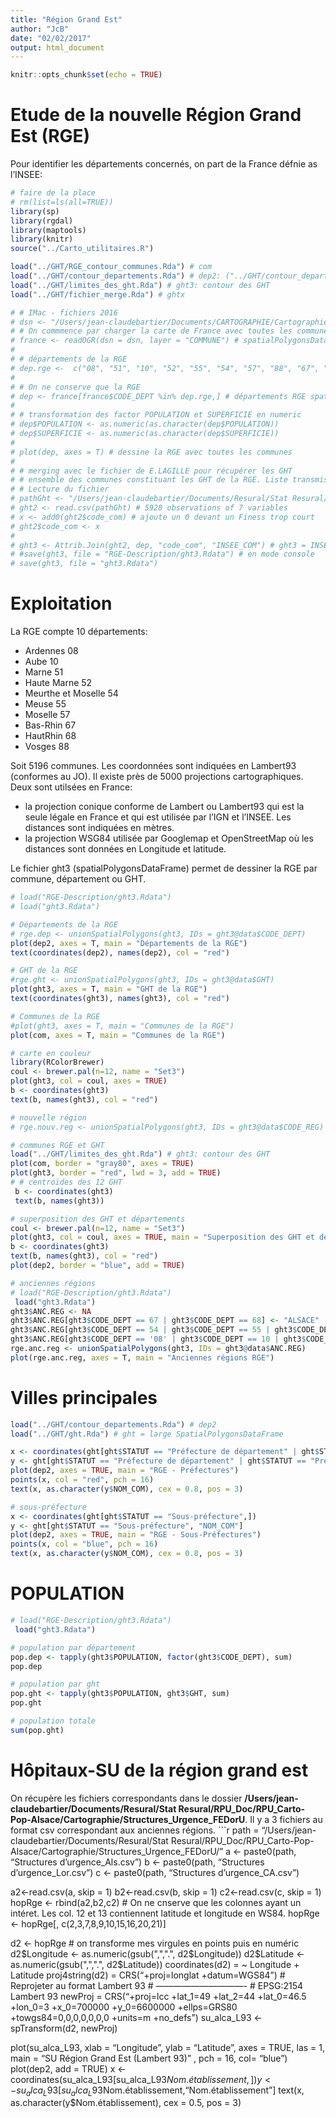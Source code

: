```yaml
---
title: "Région Grand Est"
author: "JcB"
date: "02/02/2017"
output: html_document
---
```


```r
knitr::opts_chunk$set(echo = TRUE)
```
Etude de la nouvelle Région Grand Est (RGE)
===========================================

Pour identifier les départements concernés, on part de la France défnie as l'INSEE:

```r
# faire de la place
# rm(list=ls(all=TRUE))
library(sp)
library(rgdal)
library(maptools)
library(knitr)
source("../Carto_utilitaires.R")

load("../GHT/RGE_contour_communes.Rda") # com
load("../GHT/contour_departements.Rda") # dep2: ("../GHT/contour_departements.Rda") contour des départements
load("../GHT/limites_des_ght.Rda") # ght3: contour des GHT
load("../GHT/fichier_merge.Rda") # ghtx

# # IMac - fichiers 2016
# dsn <- "/Users/jean-claudebartier/Documents/CARTOGRAPHIE/CartographieR/IGN_GEOFLA_2016/COMMUNE"
# # On commmence par charger la carte de France avec toutes les communes.
# france <- readOGR(dsn = dsn, layer = "COMMUNE") # spatialPolygonsDataFrame
#  
# # départements de la RGE
# dep.rge <-  c("08", "51", "10", "52", "55", "54", "57", "88", "67", "68")
#  
# # On ne conserve que la RGE
# dep <- france[france$CODE_DEPT %in% dep.rge,] # départements RGE spatialPolygonsDataFrame
#  
# # transformation des factor POPULATION et SUPERFICIE en numeric
# dep$POPULATION <- as.numeric(as.character(dep$POPULATION))
# dep$SUPERFICIE <- as.numeric(as.character(dep$SUPERFICIE))
# 
# plot(dep, axes = T) # dessine la RGE avec toutes les communes
#  
# # merging avec le fichier de E.LAGILLE pour récupérer les GHT
# # ensemble des communes constituant les GHT de la RGE. Liste transmise par E.Lagille
# # Lecture du fichier
# pathGht <- "/Users/jean-claudebartier/Documents/Resural/Stat Resural/RPU_Doc/RPU_Carto-Pop-Alsace/Cartographie/ght_com.csv"
# ght2 <- read.csv(pathGht) # 5928 observations of 7 variables
# x <- add0(ght2$code_com) # ajoute un 0 devant un Finess trop court
# ght2$code_com <- x
# 
# ght3 <- Attrib.Join(ght2, dep, "code_com", "INSEE_COM") # ght3 = INSEE + GHT
# #save(ght3, file = "RGE-Description/ght3.Rdata") # en mode console
# save(ght3, file = "ght3.Rdata") 
```

Exploitation
=============

La RGE compte 10 départements:

- Ardennes           08
- Aube               10
- Marne              51
- Haute Marne        52
- Meurthe et Moselle 54
- Meuse              55
- Moselle            57
- Bas-Rhin           67
- HautRhin           68
- Vosges             88

Soit 5196 communes. Les coordonnées sont indiquées en Lambert93 (conformes au JO). Il existe près de 5000 projections cartographiques. Deux sont utilsées en France:

- la projection conique conforme de Lambert ou Lambert93 qui est la seule légale en France et qui est utilisée par l'IGN et l'INSEE. Les distances sont indiquées en mètres.
- la projection WSG84 utilisée par Googlemap et OpenStreetMap où les distances sont données en Longitude et latitude.

Le fichier ght3 (spatialPolygonsDataFrame) permet de dessiner la RGE par commune, département ou GHT.
```r
# load("RGE-Description/ght3.Rdata")
# load("ght3.Rdata")

# Départements de la RGE
# rge.dep <- unionSpatialPolygons(ght3, IDs = ght3@data$CODE_DEPT)
plot(dep2, axes = T, main = "Départements de la RGE")
text(coordinates(dep2), names(dep2), col = "red")

# GHT de la RGE
#rge.ght <- unionSpatialPolygons(ght3, IDs = ght3@data$GHT)
plot(ght3, axes = T, main = "GHT de la RGE")
text(coordinates(ght3), names(ght3), col = "red")

# Communes de la RGE
#plot(ght3, axes = T, main = "Communes de la RGE")
plot(com, axes = T, main = "Communes de la RGE")

# carte en couleur
library(RColorBrewer)
coul <- brewer.pal(n=12, name = "Set3")
plot(ght3, col = coul, axes = TRUE)
b <- coordinates(ght3)
text(b, names(ght3), col = "red")

# nouvelle région
# rge.nouv.reg <- unionSpatialPolygons(ght3, IDs = ght3@data$CODE_REG)
```

```r
# communes RGE et GHT
load("../GHT/limites_des_ght.Rda") # ght3: contour des GHT
plot(com, border = "gray80", axes = TRUE)
plot(ght3, border = "red", lwd = 3, add = TRUE)
# # centroïdes des 12 GHT
 b <- coordinates(ght3)
 text(b, names(ght3))
```

```r
# superposition des GHT et départements
coul <- brewer.pal(n=12, name = "Set3")
plot(ght3, col = coul, axes = TRUE, main = "Superposition des GHT et départements")
b <- coordinates(ght3)
text(b, names(ght3), col = "red")
plot(dep2, border = "blue", add = TRUE)
```

```r
# anciennes régions
# load("RGE-Description/ght3.Rdata")
 load("ght3.Rdata")
ght3$ANC.REG <- NA
ght3$ANC.REG[ght3$CODE_DEPT == 67 | ght3$CODE_DEPT == 68] <- "ALSACE"
ght3$ANC.REG[ght3$CODE_DEPT == 54 | ght3$CODE_DEPT == 55 | ght3$CODE_DEPT == 57 | ght3$CODE_DEPT == 88] <- "LORRAINE"
ght3$ANC.REG[ght3$CODE_DEPT == '08' | ght3$CODE_DEPT == 10 | ght3$CODE_DEPT == 51 | ght3$CODE_DEPT == 52] <- "CHAMPAGNE-ARDENNE"
rge.anc.reg <- unionSpatialPolygons(ght3, IDs = ght3@data$ANC.REG)
plot(rge.anc.reg, axes = T, main = "Anciennes régions RGE")
```

Villes principales
====================

```r
load("../GHT/contour_departements.Rda") # dep2
load("../GHT/ght.Rda") # ght = large SpatialPolygonsDataFrame

x <- coordinates(ght[ght$STATUT == "Préfecture de département" | ght$STATUT == "Préfecture de région", "NOM_COM"])
y <- ght[ght$STATUT == "Préfecture de département" | ght$STATUT == "Préfecture de région", "NOM_COM"]
plot(dep2, axes = TRUE, main = "RGE - Préfectures")
points(x, col = "red", pch = 16)
text(x, as.character(y$NOM_COM), cex = 0.8, pos = 3)

# sous-préfecture
x <- coordinates(ght[ght$STATUT == "Sous-préfecture",])
y <- ght[ght$STATUT == "Sous-préfecture", "NOM_COM"]
plot(dep2, axes = TRUE, main = "RGE - Sous-Préfectures")
points(x, col = "blue", pch = 16)
text(x, as.character(y$NOM_COM), cex = 0.8, pos = 3)

```


POPULATION
==========

```r

# load("RGE-Description/ght3.Rdata")
 load("ght3.Rdata")

# population par département
pop.dep <- tapply(ght3$POPULATION, factor(ght3$CODE_DEPT), sum)
pop.dep

# population par ght
pop.ght <- tapply(ght3$POPULATION, ght3$GHT, sum)
pop.ght

# population totale
sum(pop.ght)

```

Hôpitaux-SU de la région grand est
==================================

On récupère les fichiers correspondants dans le dossier __/Users/jean-claudebartier/Documents/Resural/Stat Resural/RPU_Doc/RPU_Carto-Pop-Alsace/Cartographie/Structures_Urgence_FEDorU__. Il y a 3 fichiers au format csv correspondant aux anciennes régions.
```r

path = "/Users/jean-claudebartier/Documents/Resural/Stat Resural/RPU_Doc/RPU_Carto-Pop-Alsace/Cartographie/Structures_Urgence_FEDorU/"
a <- paste0(path, "Structures d'urgence_Als.csv")
b <- paste0(path, "Structures d'urgence_Lor.csv")
c <- paste0(path, "Structures d'urgence_CA.csv")

a2<-read.csv(a, skip = 1)
b2<-read.csv(b, skip = 1)
c2<-read.csv(c, skip = 1)
hopRge <- rbind(a2,b2,c2)
# On ne cnserve que les colonnes ayant un intéret. Les col. 12 et 13 contiennent latitude et longitude en WS84.
hopRge <- hopRge[, c(2,3,7,8,9,10,15,16,20,21)]

d2 <- hopRge
# on transforme mes virgules en points puis en numéric
d2$Longitude <- as.numeric(gsub(",",".", d2$Longitude))
d2$Latitude <- as.numeric(gsub(",",".", d2$Latitude))
coordinates(d2) = ~ Longitude + Latitude
proj4string(d2) = CRS("+proj=longlat +datum=WGS84")
# Reprojeter au format Lambert 93
# -------------------------------
# EPSG:2154 Lambert 93
newProj = CRS("+proj=lcc +lat_1=49 +lat_2=44 +lat_0=46.5 +lon_0=3 +x_0=700000 +y_0=6600000 +ellps=GRS80 +towgs84=0,0,0,0,0,0,0 +units=m +no_defs")
su_alca_L93 <- spTransform(d2, newProj)

plot(su_alca_L93, xlab = "Longitude", ylab = "Latitude", axes = TRUE, las = 1, main = "SU Région Grand Est (Lambert 93)" , pch = 16, col= "blue")
plot(dep2, add = TRUE)
x <- coordinates(su_alca_L93[su_alca_L93$Nom.établissement,])
y <- su_alca_L93[su_alca_L93$Nom.établissement,"Nom.établissement"]
text(x, as.character(y$Nom.établissement), cex = 0.5, pos = 3)

